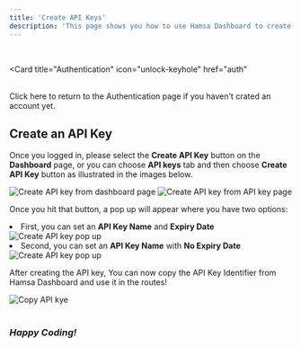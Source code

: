 ```yaml
---
title: 'Create API Keys'
description: 'This page shows you how to use Hamsa Dashboard to create new API keys.'
---
```


&nbsp;
&nbsp;

<Card
    title="Authentication"
    icon="unlock-keyhole"
    href="auth"
  >
  <br />
    Click here to return to the Authentication page if you haven't crated an account yet.
  </Card>

## Create an API Key

Once you logged in, please select the <b>Create API Key</b> button on the <b>Dashboard</b> page, or you can choose
<b>API keys</b> tab and then choose <b>Create API Key</b> button as illustrated in the images below.

<img src="/images/create-api-key-tab.png" alt="Create API key from dashboard page" />
<img src="/images/create-api-key-tab-button.png" alt="Create API key from API key page" />

Once you hit that button, a pop up will appear where you have two options:
<li>First, you can set an <b>API Key Name</b> and <b>Expiry Date</b></li>

<img src="/images/create-api-key-tab-popup-with-expiry.png" alt="Create API key pop up" />

<li>Second, you can set an <b>API Key Name</b> with <b>No Expiry Date</b></li>

<img src="/images/create-api-key-tab-popup-no-expiry.png" alt="Create API key pop up" />

After creating the API key, You can now copy the API Key Identifier from Hamsa Dashboard and use it in the routes!

<img src="/images/copy-api-key-id.png" alt="Copy API kye" />

<br />
<br />

### _Happy Coding!_
